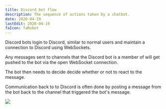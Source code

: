 ```yaml
---
title: Discord bot flow
description: The sequence of actions taken by a chatbot.
date: 2020-04-19
lastEdit: 2020-04-19
faIcon: faRobot
---
```


Discord bots login to Discord, similar to normal users and maintain a connection to Discord using WebSockets.

Any messages sent to channels that the Discord bot is a member of will get pushed to the bot via the open WebSocket connection.

The bot then needs to decide decide whether or not to react to the message.

Communication back to to Discord is often done by posting a message from the bot back to the channel that triggered the bot's message.

![](./images/discord-bot.png)
